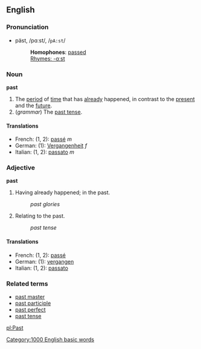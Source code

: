 ==English==
===Pronunciation===
*päst, /pɑːst/, /<tt>pA:st</tt>/
*:'''Homophones''': [[pass]]ed
*:[[Rhymes:English:-ɑːst|Rhymes: -ɑːst]]

===Noun===
'''past'''

#The [[period]] of [[time]] that has [[already]] happened, in contrast to the [[present]] and the [[future]].
#(''grammar'') The [[past tense]].

====Translations====
*French: (1, 2): [[passé#French|passé]] ''m''
*German: (1): [[Vergangenheit]] ''f''
*Italian: (1, 2): [[passato]] ''m''

===Adjective===
'''past'''

#Having already happened; in the past.
#:''past glories''
#Relating to the past.
#:''past tense''

====Translations====
*French: (1, 2): [[passé#French|passé]]
*German: (1): [[vergangen]]
*Italian: (1, 2): [[passato]]

===Related terms===
*[[past master]]
*[[past participle]]
*[[past perfect]]
*[[past tense]]

[[pl:Past]]
[[Category:1000 English basic words]]